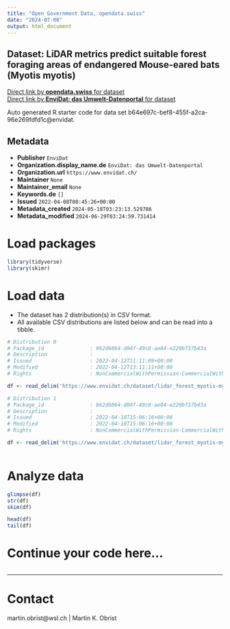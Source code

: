 ```yaml
---
title: "Open Government Data, opendata.swiss"
date: "2024-07-08"
output: html_document
---
```


## Dataset: LiDAR metrics predict suitable forest foraging areas of endangered Mouse-eared bats (Myotis myotis)



[Direct link by **opendata.swiss** for dataset](https://opendata.swiss/de/dataset/lidar-metrics-predict-suitable-forest-foraging-areas-of-endangered-mouse-eared-bats-myotis-myot)<br>
[Direct link by **EnviDat: das Umwelt-Datenportal** for dataset](https://www.envidat.ch/#/metadata/lidar_forest_myotis-myotis)

Auto generated R starter code for data set b64e697c-bef8-455f-a2ca-96e269fdfd1c@envidat.

## Metadata

- **Publisher** `EnviDat`
- **Organization.display_name.de** `EnviDat: das Umwelt-Datenportal`
- **Organization.url** `https://www.envidat.ch/`
- **Maintainer** `None`
- **Maintainer_email** `None`
- **Keywords.de** `[]`
- **Issued** `2022-04-08T08:45:26+00:00`
- **Metadata_created** `2024-05-18T03:23:13.529786`
- **Metadata_modified** `2024-06-29T03:24:59.731414`


# Load packages

```r

library(tidyverse)
library(skimr)

```

# Load data

-   The dataset has 2 distribution(s) in CSV format.
-   All available CSV distributions are listed below and can be read into a tibble.

```r

# Distribution 0
# Package_id               : 962d6064-d04f-49c8-ae84-e220bf37b43a
# Description              : 
# Issued                   : 2022-04-12T11:11:09+00:00
# Modified                 : 2022-04-12T13:11:11+00:00
# Rights                   : NonCommercialWithPermission-CommercialWithPermission-ReferenceRequired

df <- read_delim('https://www.envidat.ch/dataset/lidar_forest_myotis-myotis/resource/121b2a4d-d2a0-416e-bd23-3a744cb57b1b')

# Distribution 1
# Package_id               : 962d6064-d04f-49c8-ae84-e220bf37b43a
# Description              : 
# Issued                   : 2022-04-10T15:06:16+00:00
# Modified                 : 2022-04-10T15:06:16+00:00
# Rights                   : NonCommercialWithPermission-CommercialWithPermission-ReferenceRequired

df <- read_delim('https://www.envidat.ch/dataset/lidar_forest_myotis-myotis/resource/8b121238-5319-4a48-ad15-a0382e8e37f8')



```

# Analyze data

```r

glimpse(df)
str(df)
skim(df)

head(df)
tail(df)

```

# Continue your code here...

```r

```

------------------------------------------------------------------------

# Contact

martin.obrist@wsl.ch | Martin K. Obrist
